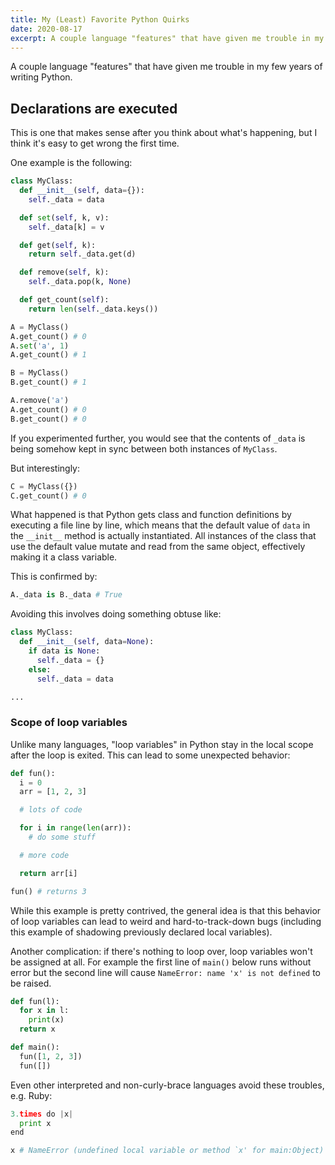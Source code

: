 ```yaml
---
title: My (Least) Favorite Python Quirks
date: 2020-08-17
excerpt: A couple language "features" that have given me trouble in my few years of writing Python.
---
```


A couple language "features" that have given me trouble in my few years of writing Python.

## Declarations are executed

This is one that makes sense after you think about what's happening, but I think it's easy to get wrong the first time.

One example is the following:

```py
class MyClass:
  def __init__(self, data={}):
    self._data = data

  def set(self, k, v):
    self._data[k] = v

  def get(self, k):
    return self._data.get(d)

  def remove(self, k):
    self._data.pop(k, None)

  def get_count(self):
    return len(self._data.keys())

A = MyClass()
A.get_count() # 0
A.set('a', 1)
A.get_count() # 1

B = MyClass()
B.get_count() # 1

A.remove('a')
A.get_count() # 0
B.get_count() # 0
```

If you experimented further, you would see that the contents of `_data` is being somehow kept in sync between both instances of `MyClass`.

But interestingly:

```py
C = MyClass({})
C.get_count() # 0
```

What happened is that Python gets class and function definitions by executing a file line by line, which means that the default value of `data`
in the `__init__` method is actually instantiated. All instances of the class that use the default value mutate and read from the same object,
effectively making it a class variable.

This is confirmed by:

```py
A._data is B._data # True
```

Avoiding this involves doing something obtuse like:

```py
class MyClass:
  def __init__(self, data=None):
    if data is None:
      self._data = {}
    else:
      self._data = data

...
```

### Scope of loop variables

Unlike many languages, "loop variables" in Python stay in the local scope after the loop is exited. This can lead to some unexpected behavior:

```py
def fun():
  i = 0
  arr = [1, 2, 3]

  # lots of code

  for i in range(len(arr)):
    # do some stuff

  # more code

  return arr[i]

fun() # returns 3
```

While this example is pretty contrived, the general idea is that this behavior of loop variables can lead to weird and hard-to-track-down bugs
(including this example of shadowing previously declared local variables).

Another complication: if there's nothing to loop over, loop variables won't be assigned at all. For example the first line of `main()` below runs without error
but the second line will cause `NameError: name 'x' is not defined` to be raised.

```py
def fun(l):
  for x in l:
    print(x)
  return x

def main():
  fun([1, 2, 3])
  fun([])
```

Even other interpreted and non-curly-brace languages avoid these troubles, e.g. Ruby:

```py
3.times do |x|
  print x
end

x # NameError (undefined local variable or method `x' for main:Object)
```

